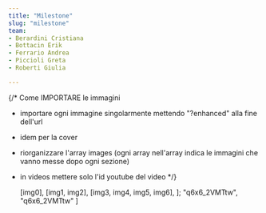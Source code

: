 ```yaml
---
title: "Milestone"
slug: "milestone"
team:
- Berardini Cristiana
- ⁠Bottacin Erik 
- ⁠Ferrario Andrea 
- ⁠Piccioli Greta 
- ⁠Roberti Giulia

---
```


{/* Come IMPORTARE le immagini

- importare ogni immagine singolarmente mettendo "?enhanced" alla fine dell'url
- idem per la cover
- riorganizzare l'array images (ogni array nell'array indica le immagini che vanno messe dopo ogni sezione)
- in videos mettere solo l'id youtube del video 
*/}



  [img0],
  [img1, img2],
  [img3, img4, img5, img6],
];
  "q6x6_2VMTtw",
  "q6x6_2VMTtw"
]

